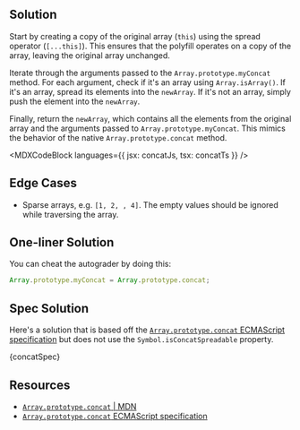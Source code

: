

## Solution

Start by creating a copy of the original array (`this`) using the spread operator (`[...this]`). This ensures that the polyfill operates on a copy of the array, leaving the original array unchanged.

Iterate through the arguments passed to the `Array.prototype.myConcat` method. For each argument, check if it's an array using `Array.isArray()`. If it's an array, spread its elements into the `newArray`. If it's not an array, simply push the element into the `newArray`.

Finally, return the `newArray`, which contains all the elements from the original array and the arguments passed to `Array.prototype.myConcat`. This mimics the behavior of the native `Array.prototype.concat` method.

<MDXCodeBlock languages={{ jsx: concatJs, tsx: concatTs }} />

## Edge Cases

- Sparse arrays, e.g. `[1, 2, , 4]`. The empty values should be ignored while traversing the array.

## One-liner Solution

You can cheat the autograder by doing this:

```js
Array.prototype.myConcat = Array.prototype.concat;
```

## Spec Solution

Here's a solution that is based off the [`Array.prototype.concat` ECMAScript specification](https://tc39.es/ecma262/multipage/indexed-collections.html#sec-array.prototype.concat) but does not use the `Symbol.isConcatSpreadable` property.

<MDXCodeBlock>{concatSpec}</MDXCodeBlock>

## Resources

- [`Array.prototype.concat` | MDN](https://developer.mozilla.org/en-US/docs/Web/JavaScript/Reference/Global_Objects/Array/concat)
- [`Array.prototype.concat` ECMAScript specification](https://tc39.es/ecma262/multipage/indexed-collections.html#sec-array.prototype.concat)
